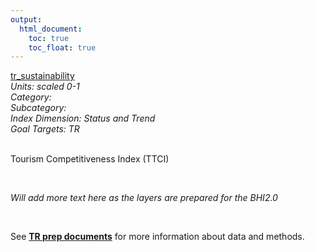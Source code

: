 ```yaml
---
output:
  html_document:
    toc: true
    toc_float: true
---
```


[tr_sustainability](https://github.com/OHI-Science/bhi/blob/master/baltic/layers/tr_sustainability_gl2018.csv)\
*Units: scaled 0-1*\
*Category:*\
*Subcategory:*\
*Index Dimension: Status and Trend*\
*Goal Targets: TR*\
<br>

Tourism Competitiveness Index (TTCI)

<br>

*Will add more text here as the layers are prepared for the BHI2.0*

<br>

See [**TR prep documents**](https://github.com/OHI-Science/bhi-1.0-archive/blob/draft/baltic2015/prep/TR/tr_prep.md) for more information about data and methods.

<br>


